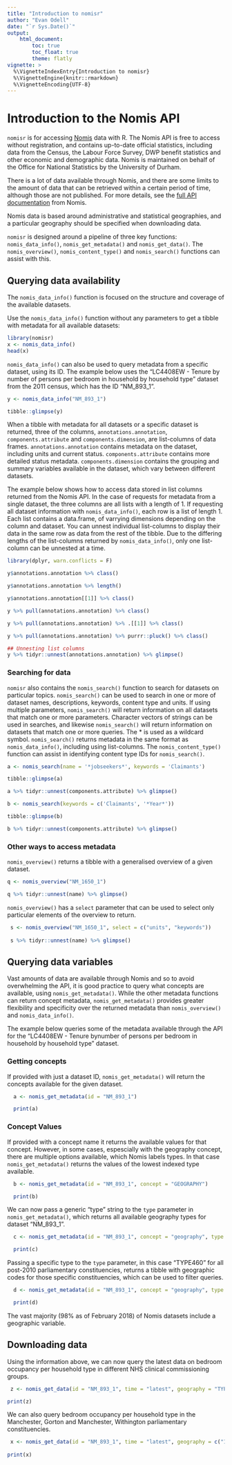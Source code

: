 ```yaml
---
title: "Introduction to nomisr"
author: "Evan Odell"
date: "`r Sys.Date()`"
output: 
    html_document:
        toc: true
        toc_float: true
        theme: flatly
vignette: >
  %\VignetteIndexEntry{Introduction to nomisr}
  %\VignetteEngine{knitr::rmarkdown}
  %\VignetteEncoding{UTF-8}
---
```


# Introduction to the Nomis API

`nomisr` is for accessing [Nomis](https://www.nomisweb.co.uk/) data with R. The Nomis API is free to access without registration, and contains up-to-date official statistics, including data from the Census, the Labour Force Survey, DWP benefit statistics and other economic and demographic data. Nomis is maintained on behalf of the Office for National Statistics by the University of Durham.

There is a lot of data available through Nomis, and there are some limits to the amount of data that can be retrieved within a certain period of time, although those are not published. For more details, see the [full API documentation](https://www.nomisweb.co.uk/api/v01/help) from Nomis.

Nomis data is based around administrative and statistical geographies, and a particular geography should be specified when downloading data.

`nomisr` is designed around a pipeline of three key functions: `nomis_data_info()`, `nomis_get_metadata()` and `nomis_get_data()`. The `nomis_overview()`, `nomis_content_type()` and `nomis_search()` functions can assist with this.

## Querying data availability

The `nomis_data_info()` function is focused on the structure and coverage of the available datasets.

Use the `nomis_data_info()` function without any parameters to get a tibble with metadata for all available datasets:

```r
library(nomisr)
x <- nomis_data_info()
head(x)
```


`nomis_data_info()` can also be used to query metadata from a specific dataset, using its ID. The example below uses the "LC4408EW - Tenure by number of persons per bedroom in household by household type" dataset from the 2011 census, which has the ID "NM_893_1". 

```r
y <- nomis_data_info("NM_893_1")

tibble::glimpse(y)
```

When a tibble with metadata for all datasets or a specific dataset is returned, three of the columns, `annotations.annotation`, `components.attribute` and `components.dimension`, are list-columns of data frames. `annotations.annotation` contains metadata on the dataset, including units and current status. `components.attribute` contains more detailed status metadata. `components.dimension` contains the grouping and summary variables available in the dataset, which vary between different datasets.

The example below shows how to access data stored in list columns returned from the Nomis API. In the case of requests for metadata from a single dataset, the three columns are all lists with a length of 1. If requesting all dataset information with `nomis_data_info()`, each row is a list of length 1. Each list contains a data.frame, of varrying dimensions depending on the column and dataset. You can unnest individual list-columns to display their data in the same row as data from the rest of the tibble. Due to the differing lengths of the list-columns returned by `nomis_data_info()`, only one list-column can be unnested at a time.

```r
library(dplyr, warn.conflicts = F)

y$annotations.annotation %>% class()

y$annotations.annotation %>% length()

y$annotations.annotation[[1]] %>% class()

y %>% pull(annotations.annotation) %>% class()

y %>% pull(annotations.annotation) %>% .[[1]] %>% class()

y %>% pull(annotations.annotation) %>% purrr::pluck() %>% class()

## Unnesting list columns
y %>% tidyr::unnest(annotations.annotation) %>% glimpse()
```

### Searching for data

`nomisr` also contains the `nomis_search()` function to search for datasets on particular topics. `nomis_search()` can be used to search in one or more of dataset names, descriptions, keywords, content type and units. If using multiple parameters, `nomis_search()` will return information on all datasets that match one or more parameters. Character vectors of strings can be used in searches, and likewise `nomis_search()` will return information on datasets that match one or more queries. The * is used as a wildcard symbol. `nomis_search()` returns metadata in the same format as `nomis_data_info()`, including using list-columns. The `nomis_content_type()` function can assist in identifying content type IDs for `nomis_search()`.

```r
a <- nomis_search(name = '*jobseekers*', keywords = 'Claimants')

tibble::glimpse(a)

a %>% tidyr::unnest(components.attribute) %>% glimpse()

b <- nomis_search(keywords = c('Claimants', '*Year*'))

tibble::glimpse(b)

b %>% tidyr::unnest(components.attribute) %>% glimpse()

```


### Other ways to access metadata

`nomis_overview()` returns a tibble with a generalised overview of a given dataset.


```r
q <- nomis_overview("NM_1650_1")

q %>% tidyr::unnest(name) %>% glimpse()

```

`nomis_overview()` has a `select` parameter that can be used to select only particular elements of the overview to return.

```r
 s <- nomis_overview("NM_1650_1", select = c("units", "keywords"))
 
 s %>% tidyr::unnest(name) %>% glimpse()
```


## Querying data variables

Vast amounts of data are available through Nomis and so to avoid overwhelming the API, it is good practice to query what concepts are available, using `nomis_get_metadata()`. While the other metadata functions can return concept metadata, `nomis_get_metadata()` provides greater flexibility and specificity over the returned metadata than `nomis_overview()` and `nomis_data_info()`.

The example below queries some of the metadata available through the API for the "LC4408EW - Tenure bynumber of persons per bedroom in household by household type" dataset.

### Getting concepts

If provided with just a dataset ID, `nomis_get_metadata()` will return the concepts available for the given dataset. 

```r

  a <- nomis_get_metadata(id = "NM_893_1")

  print(a)
```

### Concept Values
  
If provided with a concept name it returns the available values for that concept. However, in some cases, espescially with the geography concept, there are multiple options available, which Nomis labels types. In that case `nomis_get_metadata()` returns the values of the lowest indexed type available.
  
```r
  b <- nomis_get_metadata(id = "NM_893_1", concept = "GEOGRAPHY")

  print(b)
```

We can now pass a generic "type" string to the `type` parameter in `nomis_get_metadata()`, which returns all available geography types for dataset "NM_893_1".

  
```r
  c <- nomis_get_metadata(id = "NM_893_1", concept = "geography", type = "type")

  print(c)
```

  
Passing a specific type to the `type` parameter, in this case "TYPE460" for all post-2010 parliamentary constituencies, returns a tibble with geographic codes for those specific constituencies, which can be used to filter queries.
  
```r
  d <- nomis_get_metadata(id = "NM_893_1", concept = "geography", type = "TYPE460")

  print(d)
```


The vast majority (98% as of February 2018) of Nomis datasets include a geographic variable.

## Downloading data

Using the information above, we can now query the latest data on bedroom occupancy per household type in different NHS clinical commissioning groups.

```r
 z <- nomis_get_data(id = "NM_893_1", time = "latest", geography = "TYPE266")

print(z)
```


We can also query bedroom occupancy per household type in the Manchester, Gorton and Manchester, Withington parliamentary constituencies.

```r
 x <- nomis_get_data(id = "NM_893_1", time = "latest", geography = c("1929380119", "1929380120"))
 
print(x)
```







